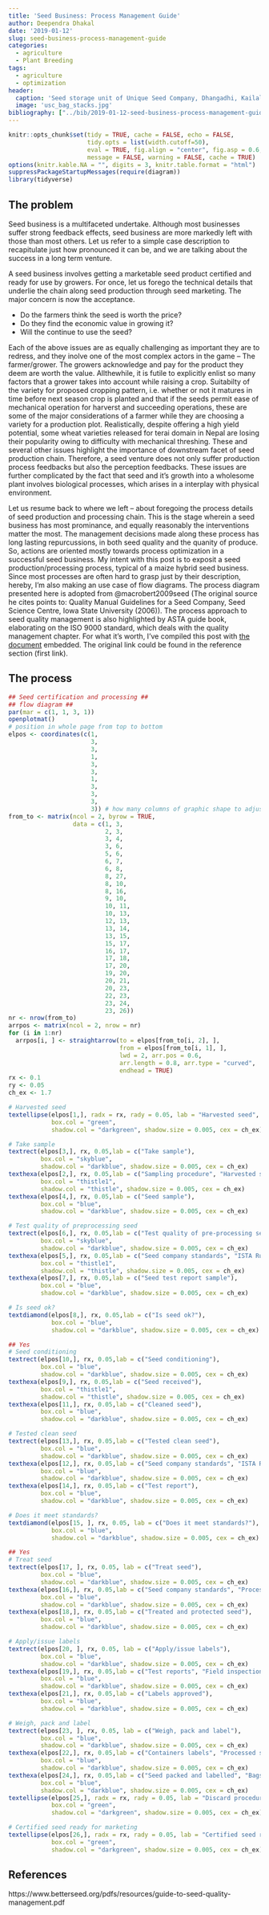 ```yaml
---
title: 'Seed Business: Process Management Guide'
author: Deependra Dhakal
date: '2019-01-12'
slug: seed-business-process-management-guide
categories:
  - agriculture
  - Plant Breeding
tags:
  - agriculture
  - optimization
header:
  caption: 'Seed storage unit of Unique Seed Company, Dhangadhi, Kailali, Nepal'
  image: 'usc_bag_stacks.jpg'
bibliography: ["../bib/2019-01-12-seed-business-process-management-guide.bib"]
---
```


```r
knitr::opts_chunk$set(tidy = TRUE, cache = FALSE, echo = FALSE, 
                      tidy.opts = list(width.cutoff=50), 
                      eval = TRUE, fig.align = "center", fig.asp = 0.6, 
                      message = FALSE, warning = FALSE, cache = TRUE)
options(knitr.kable.NA = "", digits = 3, knitr.table.format = "html")
suppressPackageStartupMessages(require(diagram))
library(tidyverse)
```

## The problem

Seed business is a multifaceted undertake. Although most businesses suffer strong feedback effects, seed business are more markedly left with those than most others. Let us refer to a simple case description to recapitulate just how pronounced it can be, and we are talking about the success in a long term venture. 

A seed business involves getting a marketable seed product certified and ready for use by growers. For once, let us forego the technical details that underlie the chain along seed production through seed marketing. The major concern is now the acceptance. 

- Do the farmers think the seed is worth the price? 
- Do they find the economic value in growing it?
- Will the continue to use the seed?

Each of the above issues are as equally challenging as important they are to redress, and they inolve one of the most complex actors in the game -- The farmer/grower. The growers acknowledge and pay for the product they deem are worth the value. Allthewhile, it is futile to explicitly enlist so many factors that a grower takes into account while raising a crop. Suitabilty of the variety for proposed cropping pattern, i.e. whether or not it matures in time before next season crop is planted and that if the seeds permit ease of mechanical operation for harverst and succeeding operations, these are some of the major considerations of a farmer while they are choosing a variety for a production plot. Realistically, despite offering a high yield potential, some wheat varieties released for terai domain in Nepal are losing their popularity owing to difficulty with mechanical threshing. These and several other issues highlight the importance of downstream facet of seed production chain. Therefore, a seed venture does not only suffer production process feedbacks but also the perception feedbacks. These issues are further complicated by the fact that seed and it's growth into a wholesome plant involves biological processes, which arises in a interplay with physical environment. 

Let us resume back to where we left -- about foregoing the process details of seed production and processing chain. This is the stage wherein a seed business has most prominance, and equally reasonably the interventions matter the most. The management decisions made along these process has long lasting repurcussions, in both seed quality and the quanity of produce. So, actions are oriented mostly towards process optimization in a successful seed business. My intent with this post is to exposit a  seed production/processing process, typical of a maize hybrid seed business. Since most processes are often hard to grasp just by their description, hereby, I'm also making an use case of flow diagrams. The process diagram presented here is adopted from @macrobert2009seed (The original source he cites points to: Quality Manual Guidelines for a Seed Company, Seed Science Centre, Iowa State University (2006)). The process approach to seed quality management is also highlighted by ASTA guide book, elaborating on the ISO 9000 standard, which deals with the quality management chapter. For what it's worth, I've compiled this post with [the document](/files/other_docs/guide-to-seed-quality-management.pdf) embedded. The original link could be found in the reference section (first link).  

## The process

```r
## Seed certification and processing ##
## flow diagram ##
par(mar = c(1, 1, 3, 1))
openplotmat()
# position in whole page from top to bottom
elpos <- coordinates(c(1, 
                       3, 
                       3, 
                       1, 
                       3, 
                       3, 
                       1, 
                       3, 
                       3,
                       3, 
                       3)) # how many columns of graphic shape to adjust in each row, also implies alignment
from_to <- matrix(ncol = 2, byrow = TRUE, 
                  data = c(1, 3, 
                           2, 3,
                           3, 4,
                           3, 6,
                           5, 6, 
                           6, 7, 
                           6, 8, 
                           8, 27, 
                           8, 10, 
                           8, 16, 
                           9, 10, 
                           10, 11, 
                           10, 13, 
                           12, 13, 
                           13, 14, 
                           13, 15, 
                           15, 17, 
                           16, 17,
                           17, 18,
                           17, 20,
                           19, 20,
                           20, 21,
                           20, 23,
                           22, 23,
                           23, 24,
                           23, 26))
nr <- nrow(from_to)
arrpos <- matrix(ncol = 2, nrow = nr)
for (i in 1:nr)
  arrpos[i, ] <- straightarrow(to = elpos[from_to[i, 2], ], 
                               from = elpos[from_to[i, 1], ], 
                               lwd = 2, arr.pos = 0.6, 
                               arr.length = 0.8, arr.type = "curved", 
                               endhead = TRUE)
rx <- 0.1
ry <- 0.05
ch_ex <- 1.7

# Harvested seed
textellipse(elpos[1,], radx = rx, rady = 0.05, lab = "Harvested seed", 
            box.col = "green", 
            shadow.col = "darkgreen", shadow.size = 0.005, cex = ch_ex)

# Take sample
textrect(elpos[3,], rx, 0.05,lab = c("Take sample"), 
         box.col = "skyblue",
         shadow.col = "darkblue", shadow.size = 0.005, cex = ch_ex)
texthexa(elpos[2,], rx, 0.05,lab = c("Sampling procedure", "Harvested seed"), 
         box.col = "thistle1",
         shadow.col = "thistle", shadow.size = 0.005, cex = ch_ex)
texthexa(elpos[4,], rx, 0.05,lab = c("Seed sample"), 
         box.col = "blue",
         shadow.col = "darkblue", shadow.size = 0.005, cex = ch_ex)

# Test quality of preprocessing seed
textrect(elpos[6,], rx, 0.05,lab = c("Test quality of pre-processing seed"), 
         box.col = "skyblue",
         shadow.col = "darkblue", shadow.size = 0.005, cex = ch_ex)
texthexa(elpos[5,], rx, 0.05,lab = c("Seed company standards", "ISTA Rules", "Seed sample"), 
         box.col = "thistle1",
         shadow.col = "thistle", shadow.size = 0.005, cex = ch_ex)
texthexa(elpos[7,], rx, 0.05,lab = c("Seed test report sample"), 
         box.col = "blue",
         shadow.col = "darkblue", shadow.size = 0.005, cex = ch_ex)

# Is seed ok?
textdiamond(elpos[8,], rx, 0.05,lab = c("Is seed ok?"), 
            box.col = "blue",
            shadow.col = "darkblue", shadow.size = 0.005, cex = ch_ex)

## Yes
# Seed conditioning
textrect(elpos[10,], rx, 0.05,lab = c("Seed conditioning"), 
         box.col = "blue",
         shadow.col = "darkblue", shadow.size = 0.005, cex = ch_ex)
texthexa(elpos[9,], rx, 0.05,lab = c("Seed received"), 
         box.col = "thistle1",
         shadow.col = "thistle", shadow.size = 0.005, cex = ch_ex)
texthexa(elpos[11,], rx, 0.05,lab = c("Cleaned seed"), 
         box.col = "blue",
         shadow.col = "darkblue", shadow.size = 0.005, cex = ch_ex)

# Tested clean seed
textrect(elpos[13,], rx, 0.05,lab = c("Tested clean seed"), 
         box.col = "blue",
         shadow.col = "darkblue", shadow.size = 0.005, cex = ch_ex)
texthexa(elpos[12,], rx, 0.05,lab = c("Seed company standards", "ISTA Rules", "Seed sample"), 
         box.col = "blue",
         shadow.col = "darkblue", shadow.size = 0.005, cex = ch_ex)
texthexa(elpos[14,], rx, 0.05,lab = c("Test report"), 
         box.col = "blue",
         shadow.col = "darkblue", shadow.size = 0.005, cex = ch_ex)

# Does it meet standards?
textdiamond(elpos[15, ], rx, 0.05, lab = c("Does it meet standards?"), 
            box.col = "blue", 
            shadow.col = "darkblue", shadow.size = 0.005, cex = ch_ex)

## Yes 
# Treat seed
textrect(elpos[17, ], rx, 0.05, lab = c("Treat seed"), 
         box.col = "blue", 
         shadow.col = "darkblue", shadow.size = 0.005, cex = ch_ex)
texthexa(elpos[16,], rx, 0.05,lab = c("Seed company standards", "Processed seed"), 
         box.col = "blue",
         shadow.col = "darkblue", shadow.size = 0.005, cex = ch_ex)
texthexa(elpos[18,], rx, 0.05,lab = c("Treated and protected seed"), 
         box.col = "blue",
         shadow.col = "darkblue", shadow.size = 0.005, cex = ch_ex)

# Apply/issue labels
textrect(elpos[20, ], rx, 0.05, lab = c("Apply/issue labels"), 
         box.col = "blue", 
         shadow.col = "darkblue", shadow.size = 0.005, cex = ch_ex)
texthexa(elpos[19,], rx, 0.05,lab = c("Test reports", "Field inspection reports", "Certification standards"), 
         box.col = "blue",
         shadow.col = "darkblue", shadow.size = 0.005, cex = ch_ex)
texthexa(elpos[21,], rx, 0.05,lab = c("Labels approved"), 
         box.col = "blue",
         shadow.col = "darkblue", shadow.size = 0.005, cex = ch_ex)

# Weigh, pack and label
textrect(elpos[23, ], rx, 0.05, lab = c("Weigh, pack and label"), 
         box.col = "blue", 
         shadow.col = "darkblue", shadow.size = 0.005, cex = ch_ex)
texthexa(elpos[22,], rx, 0.05,lab = c("Containers labels", "Processed seed"), 
         box.col = "blue",
         shadow.col = "darkblue", shadow.size = 0.005, cex = ch_ex)
texthexa(elpos[24,], rx, 0.05,lab = c("Seed packed and labelled", "Bags of certified seed"), 
         box.col = "blue",
         shadow.col = "darkblue", shadow.size = 0.005, cex = ch_ex)
textellipse(elpos[25,], radx = rx, rady = 0.05, lab = "Discard procedure", 
            box.col = "green", 
            shadow.col = "darkgreen", shadow.size = 0.005, cex = ch_ex)

# Certified seed ready for marketing
textellipse(elpos[26,], radx = rx, rady = 0.05, lab = "Certified seed ready for marketing", 
            box.col = "green", 
            shadow.col = "darkgreen", shadow.size = 0.005, cex = ch_ex)
```

## References

https://www.betterseed.org/pdfs/resources/guide-to-seed-quality-management.pdf
